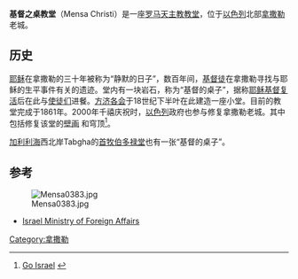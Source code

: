 {{Infobox religious building
|building_name=基督之桌教堂
|image=Mensa0382.jpg
|location={{Flagicon|ISR}}[[以色列|以色列]][[拿撒勒|拿撒勒]]
|religious_affiliation=[[罗马天主教|罗马天主教]]
|leadership=[[方济各会|方济各会]]
|year_completed=1861
}}
'''基督之桌教堂'''（Mensa Christi）是一座[[罗马天主教|罗马天主教]][[教堂|教堂]]，位于[[以色列|以色列]]北部[[拿撒勒|拿撒勒]]老城。

==历史==
[[耶稣|耶稣]]在拿撒勒的三十年被称为“静默的日子”，数百年间，[[基督徒|基督徒]]在拿撒勒寻找与耶稣的生平事件有关的遗迹。堂内有一块岩石，称为“基督的桌子”，据称[[耶稣基督|耶稣基督]][[复活|复活]]后在此与[[十二使徒|使徒们]]进餐。[[方济各会|方济各会]]于18世纪下半叶在此建造一座小堂。目前的教堂完成于1861年。2000年千禧庆祝时，[[以色列|以色列]]政府也参与修复拿撒勒老城。其中包括修复该堂的[[壁画|壁画]] 和穹顶<ref>[http://www.goisrael.com/Tourism_Eng/Tourist+Information/Christian+Themes/Details/Mensa+Christi+%E2%80%93+Nazareth.htm Go Israel] {{webarchive|url=https://web.archive.org/web/20111202121736/http://www.goisrael.com/Tourism_Eng/Tourist+Information/Christian+Themes/Details/Mensa+Christi+%E2%80%93+Nazareth.htm |date=2011-12-02 }}</ref>。

[[加利利海|加利利海]]西北岸Tabgha的[[首牧伯多禄堂|首牧伯多禄堂]]也有一张“基督的桌子”。

==参考==
[[Image:Mensa0383.jpg|thumb]]
<references/>
*[http://www.mfa.gov.il/MFA/MFAArchive/2000_2009/2000/7/Israel%202000 Israel Ministry of Foreign Affairs] {{Wayback|url=http://www.mfa.gov.il/MFA/MFAArchive/2000_2009/2000/7/Israel%202000 |date=20130421144558 }}
{{coord|32|42|15.65|N|35|17|42.76|E|display=title}}
[[Category:拿撒勒|Category:拿撒勒]]